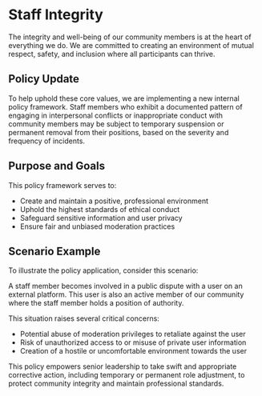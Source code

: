 # Staff Integrity

The integrity and well-being of our community members is at the heart of everything we do. We are committed to creating an environment of mutual respect, safety, and inclusion where all participants can thrive.

## Policy Update

To help uphold these core values, we are implementing a new internal policy framework. Staff members who exhibit a documented pattern of engaging in interpersonal conflicts or inappropriate conduct with community members may be subject to temporary suspension or permanent removal from their positions, based on the severity and frequency of incidents.

## Purpose and Goals

This policy framework serves to:

- Create and maintain a positive, professional environment
- Uphold the highest standards of ethical conduct
- Safeguard sensitive information and user privacy
- Ensure fair and unbiased moderation practices

## Scenario Example

To illustrate the policy application, consider this scenario:

A staff member becomes involved in a public dispute with a user on an external platform. This user is also an active member of our community where the staff member holds a position of authority.

This situation raises several critical concerns:

- Potential abuse of moderation privileges to retaliate against the user
- Risk of unauthorized access to or misuse of private user information
- Creation of a hostile or uncomfortable environment towards the user

This policy empowers senior leadership to take swift and appropriate corrective action, including temporary or permanent role adjustment, to protect community integrity and maintain professional standards.
